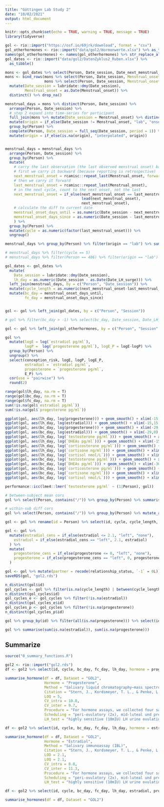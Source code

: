 ```yaml
---
title: "Göttingen Lab Study 2"
date: "10/02/2021"
output: html_document
---
```


```r
knitr::opts_chunk$set(echo = TRUE, warning = TRUE, message = TRUE)
library(tidyverse)
```


```r
gol <- rio::import("https://osf.io/69jrk/download", format = "csv")
gol_otherhormones <- rio::import("data/gol2/Hormonwerte.xlsx") %>% as_tibble()
names(gol_otherhormones) <- names(gol_otherhormones) %>% str_replace_all("\\s+", " ")
gol_dates <- rio::import("data/gol2/DatenZyklus2_Ruben.xlsx") %>% 
  as_tibble()

mons <- gol_dates %>% select(Person, Date_session, Date_next_menstrual_onset, Date_last_menstrual_onset)
mons <- bind_rows(mons %>% select(Person, Date_session, Menstrual_onset = Date_next_menstrual_onset), 
                  mons %>% select(Person, Date_session, Menstrual_onset = Date_last_menstrual_onset)) %>% 
  mutate(Date_session = lubridate::dmy(Date_session), 
         Menstrual_onset = as.Date(Menstrual_onset)) %>% 
  distinct() %>% drop_na()

menstrual_days = mons %>% distinct(Person, Date_session) %>% 
  arrange(Person, Date_session) %>%
  # step 2 expand into time-series for participant
  full_join(mons %>% mutate(Date_session = Menstrual_onset) %>% distinct(), by = c("Person", "Date_session")) %>%
  mutate(origin = if_else(Date_session != Menstrual_onset, "lab", "onset", "lab")) %>% 
  group_by(Person) %>% 
  complete(Person, Date_session = full_seq(Date_session, period = 1)) %>% 
  mutate(origin = if_else(is.na(origin), "interpolated", origin))


menstrual_days = menstrual_days %>%
  arrange(Person, Date_session) %>% 
  group_by(Person) %>% 
  mutate(
    # carry the last observation (the last observed menstrual onset) backward/forward (within person), but we don't do this if we'd bridge more than 40 days this way
    # first we carry it backward (because reporting is retrospective)
    next_menstrual_onset = rcamisc::repeat_last(Menstrual_onset, forward = FALSE),
    # then we carry it forward
    last_menstrual_onset = rcamisc::repeat_last(Menstrual_onset),
    # in the next cycle, count to the next onset, not the last
    next_menstrual_onset = if_else(next_menstrual_onset == last_menstrual_onset,
                                   lead(next_menstrual_onset),
                                   next_menstrual_onset),
    # calculate the diff to current date
    menstrual_onset_days_until = as.numeric(Date_session - next_menstrual_onset),
    menstrual_onset_days_since = as.numeric(Date_session - last_menstrual_onset)
    ) %>% 
  group_by(Person) %>% 
  mutate(cycle = as.numeric(factor(last_menstrual_onset))) %>% 
  ungroup()

menstrual_days %>% group_by(Person) %>% filter(origin == "lab") %>% summarise(cycles = n_distinct(last_menstrual_onset)) %>% summarise(mean(cycles))

# menstrual_days %>% filter(cycle == 5)
# menstrual_days %>% filter(Person == 486) %>% filter(origin == "lab") %>% View

gol_dates <- gol_dates %>% 
  mutate(
    Date_session = lubridate::dmy(Date_session),
    lh_day = as.numeric(Date_session - as.Date(Date_LH_surge))) %>% 
  left_join(menstrual_days, by = c("Person", "Date_session")) %>% 
  mutate(cycle_length = as.numeric(next_menstrual_onset-last_menstrual_onset)) %>% 
  mutate(bc_day = menstrual_onset_days_until,
         fc_day = menstrual_onset_days_since)


gol <- gol %>% left_join(gol_dates, by = c("Person", "Session"))

# gol %>% filter(bc_day > -1) %>% select(bc_day, Date_session, Date_LH_surge, Date_next_menstrual_onset, Date_last_menstrual_onset) %>% View

gol <- gol %>% left_join(gol_otherhormones, by = c("Person", "Session" = "SessionNr"))

gol %>% 
  mutate(logE = log(`estradiol pg/ml`), 
         logP =  log(`progesterone pg/ml`), logE_P = logE-logP) %>% 
  group_by(Person) %>% 
  ungroup() %>% 
  select(conception_risk, logE, logP, logE_P, 
         estradiol = `estradiol pg/ml`, 
         progesterone = `progesterone pg/ml`, 
         E_P) %>% 
  cor(use = "pairwise") %>% 
  round(2)

range(gol$lh_day, na.rm = T)
range(gol$bc_day, na.rm = T)
range(gol$fc_day, na.rm = T)
sum(!is.na(gol$`estradiol pg/ml`))
sum(!is.na(gol$`progesterone pg/ml`))

ggplot(gol, aes(lh_day, log(progesterone))) + geom_smooth() + xlim(-15,15) + geom_point(alpha = 0.1)
ggplot(gol, aes(lh_day, log(estradiol))) + geom_smooth() + xlim(-15,15) + geom_point(alpha = 0.1)
ggplot(gol, aes(bc_day, log(progesterone))) + geom_smooth() + xlim(-29,0) + geom_point(alpha = 0.1)
ggplot(gol, aes(bc_day, log(estradiol))) + geom_smooth() + xlim(-29,0) + geom_point(alpha = 0.1)
ggplot(gol, aes(lh_day, log(`testosterone pg/ml`))) + geom_smooth() + xlim(-15,15) + geom_point(alpha = 0.1)
ggplot(gol, aes(lh_day, log(`DHEAs pg/ml`))) + geom_smooth() + xlim(-15,15) + geom_point(alpha = 0.1)
ggplot(gol, aes(lh_day, log(`corticosterone pg/ml`))) + geom_smooth() + xlim(-15,15) + geom_point(alpha = 0.1)
ggplot(gol, aes(lh_day, log(`cortisone ng/ml`))) + geom_smooth() + xlim(-15,15) + geom_point(alpha = 0.1)
ggplot(gol, aes(lh_day, log(`cortisol nmol/L`))) + geom_smooth() + xlim(-15,15) + geom_point(alpha = 0.1)
ggplot(gol, aes(bc_day, log(`testosterone pg/ml`))) + geom_smooth() + xlim(-30,0) + geom_point(alpha = 0.1)
ggplot(gol, aes(bc_day, log(`DHEAs pg/ml`))) + geom_smooth() + xlim(-30,0) + geom_point(alpha = 0.1)
ggplot(gol, aes(bc_day, log(`corticosterone pg/ml`))) + geom_smooth() + xlim(-30,0) + geom_point(alpha = 0.1)
ggplot(gol, aes(bc_day, log(`cortisone ng/ml`))) + geom_smooth() + xlim(-30,0) + geom_point(alpha = 0.1)
ggplot(gol, aes(bc_day, log(`cortisol nmol/L`))) + geom_smooth() + xlim(-30,0) + geom_point(alpha = 0.1)

performance::icc(lme4::lmer(`testosterone pg/ml` ~ (1|Person), gol))

# between-subject mean cors
gol %>% select(Person, contains("/")) %>% group_by(Person) %>% summarise_all(~ mean(., na.rm = T)) %>% select(-Person) %>%  cor(use='p') %>% round(2)

# within-sub diff cors
gol %>% select(Person, contains("/")) %>% group_by(Person) %>% mutate_all(~ . - mean(., na.rm = T)) %>% ungroup() %>% select(-Person) %>%  cor(use='p') %>% round(2)

gol <- gol %>% rename(id = Person) %>% select(id, cycle, cycle_length, bc_day, fc_day, lh_day, estradiol, progesterone, everything()) %>% as_tibble()

gol <- gol %>% 
  mutate(estradiol_cens = if_else(estradiol <= 2.1, "left", "none"),
    estradiol = if_else(estradiol_cens == "left", 2.1, estradiol)
  ) %>% 
  mutate(
    progesterone_cens = if_else(progesterone <= 0, "left", "none"),
    progesterone = if_else(progesterone_cens == "left", 0, progesterone)
  )

gol <- gol %>% mutate(partner = recode(relationship_status, `-1` = 0L))
saveRDS(gol, "gol2.rds")

n_distinct(gol$id)
gol_cycles <- gol %>% filter(is.na(cycle_length) | between(cycle_length, 20, 35))
n_distinct(gol_cycles$id)
gol_cycles_e <- gol_cycles %>% filter(!is.na(estradiol))
n_distinct(gol_cycles_e$id)
gol_cycles_p <- gol_cycles %>% filter(!is.na(progesterone))
n_distinct(gol_cycles_p$id)

gol %>% group_by(id) %>% filter(all(is.na(progesterone))) %>% select(id) %>% distinct()

gol %>% summarise(sum(is.na(estradiol)), sum(is.na(progesterone)))
```

## Summarize
```r
source("0_summary_functions.R")
```


```r
gol2 <- rio::import("gol2.rds")
df <- gol2 %>% select(id, cycle, bc_day, fc_day, lh_day, hormone = progesterone, cycle_length, hormone_cens = progesterone_cens, age, partner)

summarise_hormone(df = df, Dataset = "GOL2", 
                  Hormone = "Progesterone", 
                  Method = "Salivary liquid chromatography–mass spectrometry",
                  Citation = "Stern, J., Kordsmeyer, T. L., & Penke, L. (2021). A longitudinal evaluation of ovulatory cycle shifts in women’s mate attraction and preferences. Hormones and Behavior, 128, 104916. https://doi.org/10.1016/j.yhbeh.2020.104916",
                  LOQ = 5,
                  CV_intra = 10.8,
                  CV_inter = 9.7,
                  Procedure = "For hormone assays, we collected four saliva samples from each participant (one per testing session). Contamination of saliva samples was minimized by asking participants to abstain from eating, drinking (except plain water), smoking, chewing gum, or brushing teeth for at least one hour before each session. The samples were stored at − 80 ◦C directly after collection until shipment on dry ice to the Kirschbaum Lab at Technical University of Dresden, Germany (one freeze-thaw cycle), where progesterone was assessed via liquid chromatography mass spectrometry (LCMS, Gao et al., 2015). Liquid to liquid extraction was carried out by adding 20 μL internal stan- dard and 1 mL ethyl acetate to 400 μL saliva in a 2 mL polypropylene tube. The resulting mixture was subsequently rotated for 1 min on the vortex and then centrifuged for 10 min at 12000 r/min with centrifuge (Hettich, MIKRO 22 R). The ethyl acetate layer was transported to a new glass tube and evaporated to dryness under nitrogen. The residue was resuspended in 120 μL methanol/ water in a ratio of 50:50 (v/v), 50 μL of which was injected into the LC-MS/MS system. The LC-MS/MS system consisted of Shimadzu HPLC system, and AB Sciex Triple Quad 6500+ System equipped with the electrospray ionization (ESI) source. See Gao et al. (2015) for more details.",
                  Scheduling = "peri-ovulatory (2x), mid-luteal und premenstrual 'Sessions two to five were computer-based testing sessions and took place across different phases of the ovulatory cycle, scheduled based on backward counting and the observed LH test surge. Suitable testing days were computed with the help of an Excel sheet created for that purpose (see open material). All participants completed two sessions in their expected fertile phase (mid to late follicular phase, approx. 5–6 days before ovulation) and two sessions in their expected luteal phase (one session in the mid luteal phase, one session in the premenstrual phase). Scheduling was validated via LH test results and via following up to the day of the next menstrual onset. Details can be found in the supple- mentary material. The starting session for each participant depended on their current cycle phase at the introductory session and their personal schedule. Of all participants who finished all sessions, 134 participants started with the first session in their fertile phase, and 123 started in the luteal phase.'", 
                  LH_test = "highly sensitive (10mIU) LH urine ovulation test strips from MedNet GmbH. Participants started LH-testing after menstruation (around reverse cycle day 21) and continued until a rise of LH (positive tests) was observed and a minimum of two days after the tests were negative again (as suggested by Roney, 2018b). Participants were provided with a minimum of ten LH tests each and provided daily pictures of the tests to the investigators for confir- mation. LH results were used to allow flexible scheduling in case LH test results differed from the scheduling based on counting (see supplementary material for details).")

df <- gol2 %>% select(id, cycle, bc_day, fc_day, lh_day, hormone = estradiol, hormone_cens = estradiol_cens, cycle_length, age, partner)

summarise_hormone(df = df, Dataset = "GOL2", 
                  Hormone = "Estradiol", 
                  Method = "Salivary immunoassay (IBL)",
                  Citation = "Stern, J., Kordsmeyer, T. L., & Penke, L. (2021). A longitudinal evaluation of ovulatory cycle shifts in women’s mate attraction and preferences. Hormones and Behavior, 128, 104916. https://doi.org/10.1016/j.yhbeh.2020.104916",
                  LOD = 2.1,
                  LOQ = 2.1,
                  CV_intra = 8.8,
                  CV_inter = 11.3,
                  Procedure = "For hormone assays, we collected four saliva samples from each participant (one per testing session). Contamination of saliva samples was minimized by asking participants to abstain from eating, drinking (except plain water), smoking, chewing gum, or brushing teeth for at least one hour before each session. The samples were stored at − 80 ◦C directly after collection until shipment on dry ice to the Kirschbaum Lab at Technical University of Dresden, Germany (one freeze-thaw cycle). The samples were reanalyzed for estradiol using the highly sensitive 17β-estradiol enzyme immunoassay kit (IBL International, Hamburg, Germany). Samples were analyzed in singlets, however, the lab reported that their procedure yields CVs < 11%.",
                  Scheduling = "peri-ovulatory (2x), mid-luteal und premenstrual 'Sessions two to five were computer-based testing sessions and took place across different phases of the ovulatory cycle, scheduled based on backward counting and the observed LH test surge. Suitable testing days were computed with the help of an Excel sheet created for that purpose (see open material). All participants completed two sessions in their expected fertile phase (mid to late follicular phase, approx. 5–6 days before ovulation) and two sessions in their expected luteal phase (one session in the mid luteal phase, one session in the premenstrual phase). Scheduling was validated via LH test results and via following up to the day of the next menstrual onset. Details can be found in the supple- mentary material. The starting session for each participant depended on their current cycle phase at the introductory session and their personal schedule. Of all participants who finished all sessions, 134 participants started with the first session in their fertile phase, and 123 started in the luteal phase.'", 
                  LH_test = "highly sensitive (10mIU) LH urine ovulation test strips from MedNet GmbH. Participants started LH-testing after menstruation (around reverse cycle day 21) and continued until a rise of LH (positive tests) was observed and a minimum of two days after the tests were negative again (as suggested by Roney, 2018b). Participants were provided with a minimum of ten LH tests each and provided daily pictures of the tests to the investigators for confir- mation. LH results were used to allow flexible scheduling in case LH test results differed from the scheduling based on counting (see supplementary material for details).")

df <- gol2 %>% select(id, cycle, bc_day, fc_day, lh_day, estradiol, progesterone, cycle_length)

summarise_hormones(df = df, Dataset = "GOL2")
```


